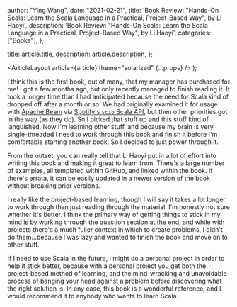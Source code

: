 
  author: "Ying Wang",
  date: "2021-02-21",
  title:
    'Book Review: "Hands-On Scala: Learn the Scala Language in a Practical, Project-Based Way", by Li Haoyi',
  description:
    'Book Review: "Hands-On Scala: Learn the Scala Language in a Practical, Project-Based Way", by Li Haoyi',
  categories: ["Books"],
};

  title: article.title,
  description: article.description,
};

  <ArticleLayout article={article} theme="solarized" {...props} />
);

I think this is the first book, out of many, that my manager has purchased for
me! I got a few months ago, but only recently managed to finish reading it. It
took a longer time than I had anticipated because the need for Scala kind of
dropped off after a month or so. We had originally examined it for usage with
[Apache Beam](https://beam.apache.org/) via [Spotify's `scio` Scala
API](https://spotify.github.io/scio/), but then other priorities got in the way
(as they do). So I picked that stuff up and this stuff kind of languished. Now
I'm learning other stuff, and because my brain is very single-threaded I need to
work through this book and finish it before I'm comfortable starting another
book. So I decided to just power through it.

From the outset, you can really tell that Li Haoyi put in a lot of effort into
writing this book and making it great to learn from. There's a large number of
examples, all templated within GitHub, and linked within the book. If there's
errata, it can be easily updated in a newer version of the book without breaking
prior versions.

I really like the project-based learning, though I will say it takes a lot
longer to work through than just reading through the material. I'm honestly not
sure whether it's better. I think the primary way of getting things to stick in
my mind is by working through the question section at the end, and while with
projects there's a much fuller context in which to create problems, I didn't do
them...because I was lazy and wanted to finish the book and move on to other
stuff.

If I need to use Scala in the future, I might do a personal project in order to
help it stick better, because with a personal project you get both the
project-based method of learning, and the mind-wracking and unavoidable process
of banging your head against a problem before discovering what the right
solution is. In any case, this book is a wonderful reference, and I would
recommend it to anybody who wants to learn Scala.
